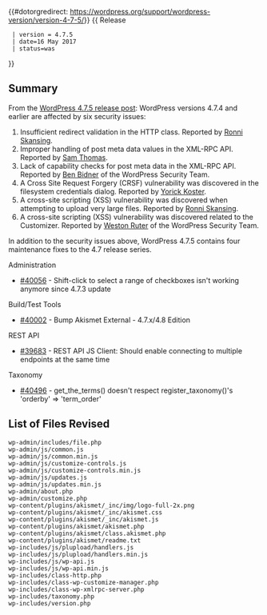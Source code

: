 {{#dotorgredirect: https://wordpress.org/support/wordpress-version/version-4-7-5/}}
{{Languages|
{{en|Version 4.7.5}}
{{ja|Version 4.7.5}}
}}
{{ Release
  | version = 4.7.5
  | date=16 May 2017
  | status=was
}}

== Summary ==
 
From the [https://wordpress.org/news/2017/05/wordpress-4-7-5/ WordPress 4.7.5 release post]: WordPress versions 4.7.4 and earlier are affected by six security issues:

# Insufficient redirect validation in the HTTP class. Reported by [https://dk.linkedin.com/in/ronni-skansing-36143b65 Ronni Skansing].
# Improper handling of post meta data values in the XML-RPC API. Reported by [https://hackerone.com/jazzy2fives Sam Thomas].
# Lack of capability checks for post meta data in the XML-RPC API. Reported by [https://profiles.wordpress.org/vortfu Ben Bidner] of the WordPress Security Team.
# A Cross Site Request Forgery (CRSF)  vulnerability was discovered in the filesystem credentials dialog. Reported by [https://twitter.com/yorickkoster Yorick Koster].
# A cross-site scripting (XSS) vulnerability was discovered when attempting to upload very large files. Reported by [https://dk.linkedin.com/in/ronni-skansing-36143b65 Ronni Skansing].
# A cross-site scripting (XSS) vulnerability was discovered related to the Customizer. Reported by [https://profiles.wordpress.org/westonruter Weston Ruter] of the WordPress Security Team.

In addition to the security issues above, WordPress 4.7.5 contains four maintenance fixes to the 4.7 release series.

Administration
* [https://core.trac.wordpress.org/ticket/40056 #40056] - Shift-click to select a range of checkboxes isn't working anymore since 4.7.3 update

Build/Test Tools
* [https://core.trac.wordpress.org/ticket/40002 #40002] - Bump Akismet External - 4.7.x/4.8 Edition

REST API
* [https://core.trac.wordpress.org/ticket/39683 #39683] - REST API JS Client: Should enable connecting to multiple endpoints at the same time

Taxonomy
* [https://core.trac.wordpress.org/ticket/40496 #40496] - get_the_terms() doesn't respect register_taxonomy()'s 'orderby' => 'term_order'

== List of Files Revised ==
 
<pre>
wp-admin/includes/file.php
wp-admin/js/common.js
wp-admin/js/common.min.js
wp-admin/js/customize-controls.js
wp-admin/js/customize-controls.min.js
wp-admin/js/updates.js
wp-admin/js/updates.min.js
wp-admin/about.php
wp-admin/customize.php
wp-content/plugins/akismet/_inc/img/logo-full-2x.png
wp-content/plugins/akismet/_inc/akismet.css
wp-content/plugins/akismet/_inc/akismet.js
wp-content/plugins/akismet/akismet.php
wp-content/plugins/akismet/class.akismet.php
wp-content/plugins/akismet/readme.txt
wp-includes/js/plupload/handlers.js
wp-includes/js/plupload/handlers.min.js
wp-includes/js/wp-api.js
wp-includes/js/wp-api.min.js
wp-includes/class-http.php
wp-includes/class-wp-customize-manager.php
wp-includes/class-wp-xmlrpc-server.php
wp-includes/taxonomy.php
wp-includes/version.php
</pre>